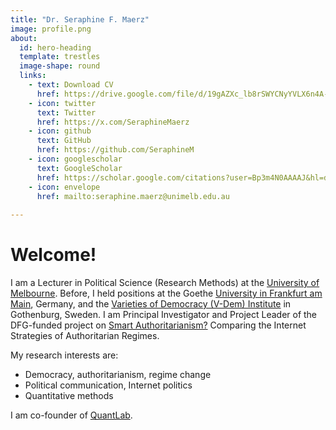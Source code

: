 ```yaml
---
title: "Dr. Seraphine F. Maerz"
image: profile.png
about:
  id: hero-heading
  template: trestles
  image-shape: round
  links:
    - text: Download CV
      href: https://drive.google.com/file/d/19gAZXc_lb8rSWYCNyYVLX6n4A-yh8rbW/view
    - icon: twitter
      text: Twitter
      href: https://x.com/SeraphineMaerz
    - icon: github
      text: GitHub
      href: https://github.com/SeraphineM
    - icon: googlescholar
      text: GoogleScholar
      href: https://scholar.google.com/citations?user=Bp3m4N0AAAAJ&hl=de
    - icon: envelope
      href: mailto:seraphine.maerz@unimelb.edu.au
  
---
```


::: {#hero-heading}

# Welcome!

I am a Lecturer in Political Science (Research Methods) at the [University of Melbourne](https://arts.unimelb.edu.au/school-of-social-and-political-sciences). Before, I held positions at the Goethe [University in Frankfurt am Main](https://www.goethe-university-frankfurt.de/en?locale=en), Germany, and the [Varieties of Democracy (V-Dem) Institute](https://www.v-dem.net/) in Gothenburg, Sweden. I am Principal Investigator and Project Leader of the DFG-funded project on [Smart Authoritarianism?](projects/index.qmd) Comparing the Internet Strategies of Authoritarian Regimes. 

My research interests are:

- Democracy, authoritarianism, regime change
- Political communication, Internet politics
- Quantitative methods

I am co-founder of [QuantLab](https:quantilab.github.io).

:::
